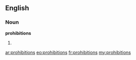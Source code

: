 ==English==

===Noun===
'''prohibitions'''

# {{plural of|[[prohibition]]}}

[[ar:prohibitions]]
[[eo:prohibitions]]
[[fr:prohibitions]]
[[my:prohibitions]]
